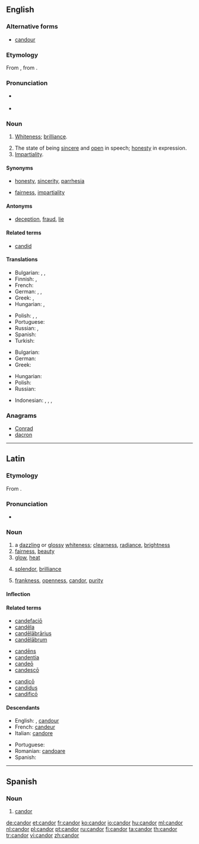 ==English==
{{was wotd|2008|March|12}}

===Alternative forms===
* [[candour]] {{qualifier|British and Canadian}}

===Etymology===
From {{etyl|la|en}} {{term|candor||brightness, whiteness|lang=la}}, from {{m|la|candeō||I shine}}.

===Pronunciation===
* {{a|UK}} {{IPA|/ˈkæn.də(ɹ)/|lang=en}}
* {{a|US}} {{IPA|/ˈkæn.dɚ/|lang=en}}

===Noun===
{{en-noun|-}} {{tcx|American spelling|lang=en}}

# {{context|obsolete|lang=en}} [[whiteness|Whiteness]]; [[brilliance]].
# The state of being [[sincere]] and [[open]] in speech; [[honesty]] in expression.
# [[impartiality|Impartiality]].

====Synonyms====
* {{sense|sincere and open in speech}} [[honesty]], [[sincerity]], [[parrhesia]]
* {{sense|impartiality}} [[fairness]], [[impartiality]]

====Antonyms====
* {{sense|sincere and open in speech}} [[deception]], [[fraud]], [[lie]]

====Related terms====
* [[candid]]

====Translations====
{{trans-top|sincere and open in speech, honesty in expression}}
* Bulgarian: {{t+|bg|искреност|f}}, {{t+|bg|честност|f}}, {{t+|bg|откровеност|f}}
* Finnish: {{t+|fi|vilpittömyys}}, {{t+|fi|suoruus}}
* French: {{t+|fr|candeur|f}}
* German: {{t+|de|Aufrichtigkeit|f}}, {{t+|de|Freimut|m}}, {{t+|de|Redlichkeit|f}}
* Greek: {{t+|el|ειλικρίνεια|f|sc=Grek}}, {{t+|el|ευθύτητα|f|sc=Grek}}
* Hungarian: {{t+|hu|nyíltság}}, {{t+|hu|őszinteség}}
{{trans-mid}}
* Polish: {{t+|pl|szczerość|f}}, {{t|pl|otwartość|f}}, {{t+|pl|uczciwość|f}}
* Portuguese: {{t+|pt|franqueza|f}}
* Russian: {{t+|ru|прямота|f}}, {{t+|ru|честность|f}}
* Spanish: {{t|es|candor}}
* Turkish: {{t+|tr|içtenlik}}
{{trans-bottom}}

{{trans-top|impartiality}}
* Bulgarian: {{t|bg|безпристрастност|f}}
* German: {{t|de|Offenheit|f}}
* Greek: {{t+|el|αμεροληψία|f|sc=Grek}}
{{trans-mid}}
* Hungarian: {{t+|hu|elfogulatlanság}}
* Polish: {{t|pl|bezstronność|f}}
* Russian: {{t+|ru|беспристрастность|f}}
{{trans-bottom}}

{{checktrans-top}}
{{trans-mid}}
* Indonesian: {{t-check|id|terus terang}}, {{t-check|id|jujur}}, {{t-check|id|tulus}}, {{t-check|id|tulus hati}}
{{trans-bottom}}

===Anagrams===
* [[Conrad#English|Conrad]]
* [[dacron#English|dacron]]

----

==Latin==

===Etymology===
From {{m|la|candeō||shine, glitter; glow}}.

===Pronunciation===
* {{la-pronunc|candor}}

===Noun===
{{la-noun|candor|candoris|candōris|m|third}}

# a [[dazzling]] or [[glossy]] [[whiteness]]; [[clearness]], [[radiance]], [[brightness]]
# [[fairness]], [[beauty]]
# [[glow]], [[heat]]
# {{context|of speech|lang=la}} [[splendor]], [[brilliance]]
# {{context|of mind or character|lang=la}} [[frankness]], [[openness]], [[candor#English|candor]], [[purity]]

====Inflection====
{{la-decl-3rd|candor|candōr}}

====Related terms====
{{top3}}
* [[candefacio|candefaciō]]
* [[candela|candēla]]
* [[candelabrarius|candēlābrārius]]
* [[candelabrum#Latin|candēlābrum]]
{{mid3}}
* [[candens|candēns]]
* [[candentia]]
* [[candeo|candeō]]
* [[candesco|candescō]]
{{mid3}}
* [[candico|candicō]]
* [[candidus]]
* [[candifico|candificō]]
{{bottom}}

====Descendants====
{{top2}}
* English: {{l/en|candor}}, [[candour]]
* French: [[candeur]]
* Italian: [[candore]]
{{mid2}}
* Portuguese: {{l/pt|candor}}
* Romanian: [[candoare]]
* Spanish: {{l/es|candor}}
{{bottom}}

----

==Spanish==

===Noun===
{{es-noun|m|es}}

# [[#English|candor]]

[[de:candor]]
[[et:candor]]
[[fr:candor]]
[[ko:candor]]
[[io:candor]]
[[hu:candor]]
[[ml:candor]]
[[nl:candor]]
[[pl:candor]]
[[pt:candor]]
[[ru:candor]]
[[fi:candor]]
[[ta:candor]]
[[th:candor]]
[[tr:candor]]
[[vi:candor]]
[[zh:candor]]